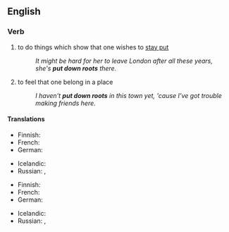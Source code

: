 ==English==

===Verb===
{{head|en|verb|head=[[put]] [[down]] [[roots]]}}

# {{context|idiomatic|lang=en}} to do things which show that one wishes to [[stay put]]
#: ''It might be hard for her to leave London after all these years, she's '''put down roots''' there.''
# {{context|idiomatic|lang=en}} to feel that one belong in a place
#: ''I haven't '''put down roots''' in this town yet, 'cause I've got trouble making friends here.''

====Translations====
{{trans-top|to do things or acts which show that one want to stay there}}
* Finnish: {{t+|fi|juurtua}}
* French: {{t+|fr|prendre racine}}
* German: {{t|de|Wurzeln schlagen}}
{{trans-mid}}
* Icelandic: {{t|is|festa rætur}}
* Russian: {{t|ru|[[пускать]] [[корень|корни]]|impf|tr=puskátʹ kórni|sc=Cyrl}}, {{t|ru|[[пустить]] [[корень|корни]]|pf|tr=pustítʹ kórni|sc=Cyrl}}
{{trans-bottom}}

{{trans-top|to feel that one belong in a place}}
* Finnish: {{t+|fi|juurtua}}
* French: {{t+|fr|prendre racine}}
* German: {{t|de|Wurzeln schlagen}}
{{trans-mid}}
* Icelandic: {{t|is|festa rætur}}
* Russian: {{t|ru|[[пускать]] [[корень|корни]]|impf|tr=puskátʹ kórni|sc=Cyrl}}, {{t|ru|[[пустить]] [[корень|корни]]|pf|tr=pustítʹ kórni|sc=Cyrl}}
{{trans-bottom}}